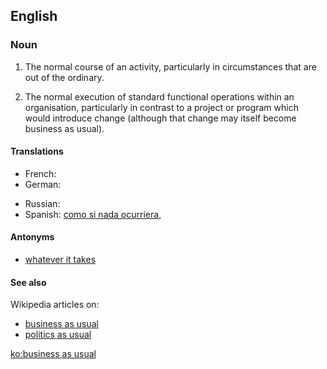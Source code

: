 ==English==

===Noun===
{{en-noun|sg=[[business]] [[as]] [[usual]]|-}}

# {{idiomatic}} The normal course of an activity, particularly in circumstances that are out of the ordinary.
# {{idiomatic}} The normal execution of standard functional operations within an organisation, particularly in contrast to a project or program which would introduce change (although that change may itself become business as usual).

====Translations====
{{trans-top|The normal course of an activity, in circumstances that are out of the ordinary}}
* French: {{t|fr|comme si de rien n'était}}
* German: {{t|de|Tagesgeschäft}}
{{trans-mid}}
* Russian: {{t|ru|обычный порядок ведения дел|tr=obýčnyj porjádok védenija del|sc=Cyrl}}
* Spanish: [[como si nada ocurriera]], {{t|es|zona de conflicto}}
{{trans-bottom}}

====Antonyms====
* [[whatever it takes]]

====See also====
Wikipedia articles on:
* [[w:business operations|business as usual]]
* [[w:politics as usual|politics as usual]]

[[ko:business as usual]]
